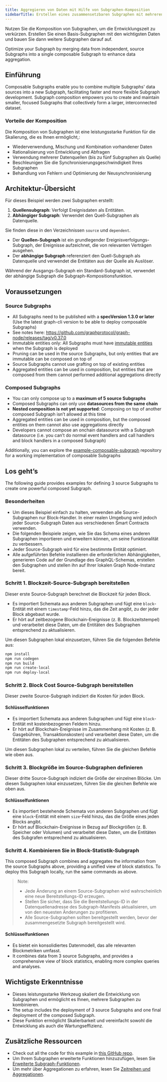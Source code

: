 ```yaml
---
title: Aggregieren von Daten mit Hilfe von Subgraphen-Komposition
sidebarTitle: Erstellen eines zusammensetzbaren Subgraphen mit mehreren Subgraphen
---
```


Nutzen Sie die Komposition von Subgraphen, um die Entwicklungszeit zu verkürzen. Erstellen Sie einen Basis-Subgraphen mit den wichtigsten Daten und bauen Sie dann weitere Subgraphen darauf auf.

Optimize your Subgraph by merging data from independent, source Subgraphs into a single composable Subgraph to enhance data aggregation.

## Einführung

Composable Subgraphs enable you to combine multiple Subgraphs' data sources into a new Subgraph, facilitating faster and more flexible Subgraph development. Subgraph composition empowers you to create and maintain smaller, focused Subgraphs that collectively form a larger, interconnected dataset.

### Vorteile der Komposition

Die Komposition von Subgraphen ist eine leistungsstarke Funktion für die Skalierung, die es Ihnen ermöglicht,:

- Wiederverwendung, Mischung und Kombination vorhandener Daten
- Rationalisierung von Entwicklung und Abfragen
- Verwendung mehrerer Datenquellen (bis zu fünf Subgraphen als Quelle)
- Beschleunigen Sie die Synchronisierungsgeschwindigkeit Ihres Subgraphen
- Behandlung von Fehlern und Optimierung der Neusynchronisierung

## Architektur-Übersicht

Für dieses Beispiel werden zwei Subgraphen erstellt:

1. **Quellensubgraph**: Verfolgt Ereignisdaten als Entitäten.
2. **Abhängiger Subgraph**: Verwendet den Quell-Subgraphen als Datenquelle.

Sie finden diese in den Verzeichnissen `source` und `dependent`.

- Der **Quellen-Subgraph** ist ein grundlegender Ereignisverfolgungs-Subgraph, der Ereignisse aufzeichnet, die von relevanten Verträgen ausgehen.
- Der **abhängige Subgraph** referenziert den Quell-Subgraph als Datenquelle und verwendet die Entitäten aus der Quelle als Auslöser.

Während der Ausgangs-Subgraph ein Standard-Subgraph ist, verwendet der abhängige Subgraph die Subgraph-Kompositionsfunktion.

## Voraussetzungen

### Source Subgraphs

- All Subgraphs need to be published with a **specVersion 1.3.0 or later** (Use the latest graph-cli version to be able to deploy composable Subgraphs)
- See notes here: https://github.com/graphprotocol/graph-node/releases/tag/v0.37.0
- Immutable entities only: All Subgraphs must have [immutable entities](https://thegraph.com/docs/en/subgraphs/best-practices/immutable-entities-bytes-as-ids/#immutable-entities) when the Subgraph is deployed
- Pruning can be used in the source Subgraphs, but only entities that are immutable can be composed on top of
- Source Subgraphs cannot use grafting on top of existing entities
- Aggregated entities can be used in composition, but entities that are composed from them cannot performed additional aggregations directly

### Composed Subgraphs

- You can only compose up to a **maximum of 5 source Subgraphs**
- Composed Subgraphs can only use **datasources from the same chain**
- **Nested composition is not yet supported**: Composing on top of another composed Subgraph isn’t allowed at this time
- Aggregated entities can be used in composition, but the composed entities on them cannot also use aggregations directly
- Developers cannot compose an onchain datasource with a Subgraph datasource (i.e. you can’t do normal event handlers and call handlers and block handlers in a composed Subgraph)

Additionally, you can explore the [example-composable-subgraph](https://github.com/graphprotocol/example-composable-subgraph) repository for a working implementation of composable Subgraphs

## Los geht’s

The following guide provides examples for defining 3 source Subgraphs to create one powerful composed Subgraph.

### Besonderheiten

- Um dieses Beispiel einfach zu halten, verwenden alle Source-Subgraphen nur Block-Handler. In einer realen Umgebung wird jedoch jeder Source-Subgraph Daten aus verschiedenen Smart Contracts verwenden.
- Die folgenden Beispiele zeigen, wie Sie das Schema eines anderen Subgraphen importieren und erweitern können, um seine Funktionalität zu verbessern.
- Jeder Source-Subgraph wird für eine bestimmte Entität optimiert.
- Alle aufgeführten Befehle installieren die erforderlichen Abhängigkeiten, generieren Code auf der Grundlage des GraphQL-Schemas, erstellen den Subgraphen und stellen ihn auf Ihrer lokalen Graph Node-Instanz bereit.

### Schritt 1. Blockzeit-Source-Subgraph bereitstellen

Dieser erste Source-Subgraph berechnet die Blockzeit für jeden Block.

- Es importiert Schemata aus anderen Subgraphen und fügt eine `block`-Entität mit einem `timestamp`-Feld hinzu, das die Zeit angibt, zu der jeder Block abgebaut wurde.
- Er hört auf zeitbezogene Blockchain-Ereignisse (z. B. Blockzeitstempel) und verarbeitet diese Daten, um die Entitäten des Subgraphen entsprechend zu aktualisieren.

Um diesen Subgraphen lokal einzusetzen, führen Sie die folgenden Befehle aus:

```bash
npm install
npm run codegen
npm run build
npm run create-local
npm run deploy-local
```

### Schritt 2. Block Cost Source-Subgraph bereitstellen

Dieser zweite Source-Subgraph indiziert die Kosten für jeden Block.

#### Schlüsselfunktionen

- Es importiert Schemata aus anderen Subgraphen und fügt eine `block`-Entität mit kostenbezogenen Feldern hinzu.
- Er hört auf Blockchain-Ereignisse im Zusammenhang mit Kosten (z. B. Gasgebühren, Transaktionskosten) und verarbeitet diese Daten, um die Entitäten des Subgraphen entsprechend zu aktualisieren.

Um diesen Subgraphen lokal zu verteilen, führen Sie die gleichen Befehle wie oben aus.

### Schritt 3. Blockgröße im Source-Subgraphen definieren

Dieser dritte Source-Subgraph indiziert die Größe der einzelnen Blöcke. Um diesen Subgraphen lokal einzusetzen, führen Sie die gleichen Befehle wie oben aus.

#### Schlüsselfunktionen

- Es importiert bestehende Schemata von anderen Subgraphen und fügt eine `block`-Entität mit einem `size`-Feld hinzu, das die Größe eines jeden Blocks angibt.
- Er hört auf Blockchain-Ereignisse in Bezug auf Blockgrößen (z. B. Speicher oder Volumen) und verarbeitet diese Daten, um die Entitäten des Subgrafen entsprechend zu aktualisieren.

### Schritt 4. Kombinieren Sie in Block-Statistik-Subgraph

This composed Subgraph combines and aggregates the information from the source Subgraphs above, providing a unified view of block statistics. To deploy this Subgraph locally, run the same commands as above.

> Note:
>
> - Jede Änderung an einem Source-Subgraphen wird wahrscheinlich eine neue Bereitstellungs-ID erzeugen.
> - Stellen Sie sicher, dass Sie die Bereitstellungs-ID in der Datenquellenadresse des Subgraph-Manifests aktualisieren, um von den neuesten Änderungen zu profitieren.
> - Alle Source-Subgraphen sollten bereitgestellt werden, bevor der zusammengesetzte Subgraph bereitgestellt wird.

#### Schlüsselfunktionen

- Es bietet ein konsolidiertes Datenmodell, das alle relevanten Blockmetriken umfasst.
- It combines data from 3 source Subgraphs, and provides a comprehensive view of block statistics, enabling more complex queries and analyses.

## Wichtigste Erkenntnisse

- Dieses leistungsstarke Werkzeug skaliert die Entwicklung von Subgraphen und ermöglicht es Ihnen, mehrere Subgraphen zu kombinieren.
- The setup includes the deployment of 3 source Subgraphs and one final deployment of the composed Subgraph.
- Diese Funktion ermöglicht Skalierbarkeit und vereinfacht sowohl die Entwicklung als auch die Wartungseffizienz.

## Zusätzliche Ressourcen

- Check out all the code for this example in [this GitHub repo](https://github.com/graphprotocol/example-composable-subgraph).
- Um Ihrem Subgraphen erweiterte Funktionen hinzuzufügen, lesen Sie [Erweiterte Subgraph-Funktionen](/developing/creating/advanced/).
- Um mehr über Aggregationen zu erfahren, lesen Sie [Zeitreihen und Aggregationen](/subgraphs/developing/creating/advanced/#timeseries-and-aggregations).

